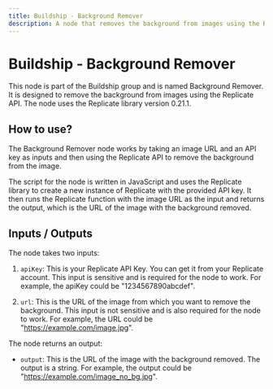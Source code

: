```yaml
---
title: Buildship - Background Remover
description: A node that removes the background from images using the Replicate API.
---
```


# Buildship - Background Remover
This node is part of the Buildship group and is named Background Remover. It is designed to remove the background from images using the Replicate API. The node uses the Replicate library version 0.21.1.

## How to use?
The Background Remover node works by taking an image URL and an API key as inputs and then using the Replicate API to remove the background from the image. 

The script for the node is written in JavaScript and uses the Replicate library to create a new instance of Replicate with the provided API key. It then runs the Replicate function with the image URL as the input and returns the output, which is the URL of the image with the background removed.

## Inputs / Outputs
The node takes two inputs:

1. `apiKey`: This is your Replicate API Key. You can get it from your Replicate account. This input is sensitive and is required for the node to work. For example, the apiKey could be "1234567890abcdef".

2. `url`: This is the URL of the image from which you want to remove the background. This input is not sensitive and is also required for the node to work. For example, the URL could be "https://example.com/image.jpg".

The node returns an output:

- `output`: This is the URL of the image with the background removed. The output is a string. For example, the output could be "https://example.com/image_no_bg.jpg".
